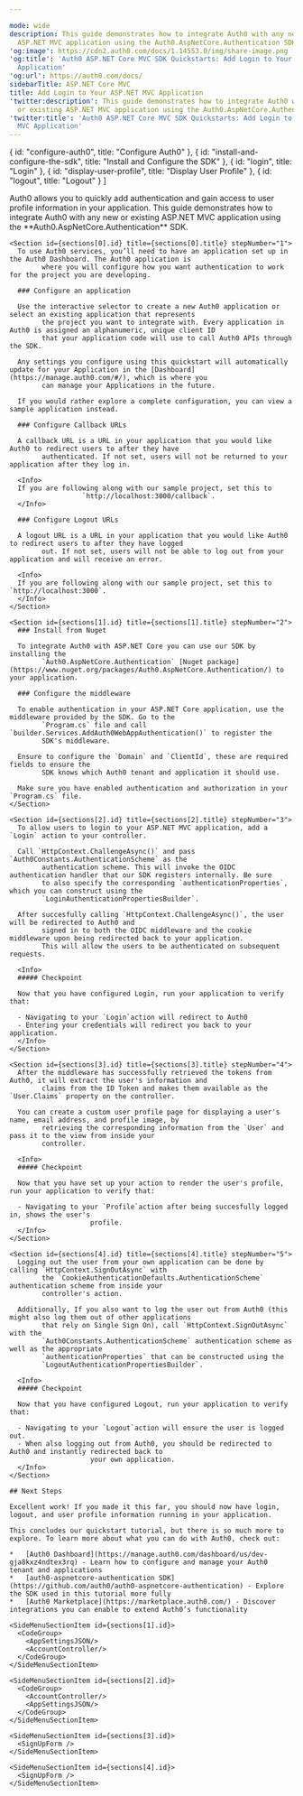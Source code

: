 ```yaml
---

mode: wide
description: This guide demonstrates how to integrate Auth0 with any new or existing
  ASP.NET MVC application using the Auth0.AspNetCore.Authentication SDK.
'og:image': https://cdn2.auth0.com/docs/1.14553.0/img/share-image.png
'og:title': 'Auth0 ASP.NET Core MVC SDK Quickstarts: Add Login to Your ASP.NET MVC
  Application'
'og:url': https://auth0.com/docs/
sidebarTitle: ASP.NET Core MVC
title: Add Login to Your ASP.NET MVC Application
'twitter:description': This guide demonstrates how to integrate Auth0 with any new
  or existing ASP.NET MVC application using the Auth0.AspNetCore.Authentication SDK.
'twitter:title': 'Auth0 ASP.NET Core MVC SDK Quickstarts: Add Login to Your ASP.NET
  MVC Application'
---
```




<QuickstartButtons githubLink="https://github.com/auth0-samples/auth0-aspnetcore-mvc-samples/tree/master/Quickstart/Sample" downloadLink="https://auth0.auth0.com/u/login/"/>

  { id: "configure-auth0", title: "Configure Auth0" },
  { id: "install-and-configure-the-sdk", title: "Install and Configure the SDK" },
  { id: "login", title: "Login" },
  { id: "display-user-profile", title: "Display User Profile" },
  { id: "logout", title: "Logout" }
]

<Recipe>
  <Content>
    Auth0 allows you to quickly add authentication and gain access to user profile information in your application.
        This guide demonstrates how to integrate Auth0 with any new or existing ASP.NET MVC application using the
        **Auth0.AspNetCore.Authentication** SDK.

    <Section id={sections[0].id} title={sections[0].title} stepNumber="1">
      To use Auth0 services, you’ll need to have an application set up in the Auth0 Dashboard. The Auth0 application is
            where you will configure how you want authentication to work for the project you are developing.

      ### Configure an application

      Use the interactive selector to create a new Auth0 application or select an existing application that represents
            the project you want to integrate with. Every application in Auth0 is assigned an alphanumeric, unique client ID
            that your application code will use to call Auth0 APIs through the SDK.

      Any settings you configure using this quickstart will automatically update for your Application in the [Dashboard](https://manage.auth0.com/#/), which is where you
            can manage your Applications in the future.

      If you would rather explore a complete configuration, you can view a sample application instead.

      ### Configure Callback URLs

      A callback URL is a URL in your application that you would like Auth0 to redirect users to after they have
            authenticated. If not set, users will not be returned to your application after they log in.

      <Info>
      If you are following along with our sample project, set this to
                      `http://localhost:3000/callback`.
      </Info>

      ### Configure Logout URLs

      A logout URL is a URL in your application that you would like Auth0 to redirect users to after they have logged
            out. If not set, users will not be able to log out from your application and will receive an error.

      <Info>
      If you are following along with our sample project, set this to `http://localhost:3000`.
      </Info>
    </Section>

    <Section id={sections[1].id} title={sections[1].title} stepNumber="2">
      ### Install from Nuget

      To integrate Auth0 with ASP.NET Core you can use our SDK by installing the
            `Auth0.AspNetCore.Authentication` [Nuget package](https://www.nuget.org/packages/Auth0.AspNetCore.Authentication/) to your application.

      ### Configure the middleware

      To enable authentication in your ASP.NET Core application, use the middleware provided by the SDK. Go to the
            `Program.cs` file and call `builder.Services.AddAuth0WebAppAuthentication()` to register the
            SDK's middleware.

      Ensure to configure the `Domain` and `ClientId`, these are required fields to ensure the
            SDK knows which Auth0 tenant and application it should use.

      Make sure you have enabled authentication and authorization in your `Program.cs` file.
    </Section>

    <Section id={sections[2].id} title={sections[2].title} stepNumber="3">
      To allow users to login to your ASP.NET MVC application, add a `Login` action to your controller.

      Call `HttpContext.ChallengeAsync()` and pass `Auth0Constants.AuthenticationScheme` as the
            authentication scheme. This will invoke the OIDC authentication handler that our SDK registers internally. Be sure
            to also specify the corresponding `authenticationProperties`, which you can construct using the
            `LoginAuthenticationPropertiesBuilder`.

      After succesfully calling `HttpContext.ChallengeAsync()`, the user will be redirected to Auth0 and
            signed in to both the OIDC middleware and the cookie middleware upon being redirected back to your application.
            This will allow the users to be authenticated on subsequent requests.

      <Info>
      ##### Checkpoint

      Now that you have configured Login, run your application to verify that:

      - Navigating to your `Login`action will redirect to Auth0
      - Entering your credentials will redirect you back to your application.
      </Info>
    </Section>

    <Section id={sections[3].id} title={sections[3].title} stepNumber="4">
      After the middleware has successfully retrieved the tokens from Auth0, it will extract the user's information and
            claims from the ID Token and makes them available as the `User.Claims` property on the controller.

      You can create a custom user profile page for displaying a user's name, email address, and profile image, by
            retrieving the corresponding information from the `User` and pass it to the view from inside your
            controller.

      <Info>
      ##### Checkpoint

      Now that you have set up your action to render the user's profile, run your application to verify that:

      - Navigating to your `Profile`action after being succesfully logged in, shows the user's
                        profile.
      </Info>
    </Section>

    <Section id={sections[4].id} title={sections[4].title} stepNumber="5">
      Logging out the user from your own application can be done by calling `HttpContext.SignOutAsync` with
            the `CookieAuthenticationDefaults.AuthenticationScheme` authentication scheme from inside your
            controller's action.

      Additionally, If you also want to log the user out from Auth0 (this might also log them out of other applications
            that rely on Single Sign On), call `HttpContext.SignOutAsync` with the
            `Auth0Constants.AuthenticationScheme` authentication scheme as well as the appropriate
            `authenticationProperties` that can be constructed using the
            `LogoutAuthenticationPropertiesBuilder`.

      <Info>
      ##### Checkpoint

      Now that you have configured Logout, run your application to verify that:

      - Navigating to your `Logout`action will ensure the user is logged out.
      - When also logging out from Auth0, you should be redirected to Auth0 and instantly redirected back to
                        your own application.
      </Info>
    </Section>

    ## Next Steps

    Excellent work! If you made it this far, you should now have login, logout, and user profile information running in your application.

    This concludes our quickstart tutorial, but there is so much more to explore. To learn more about what you can do with Auth0, check out:

    *   [Auth0 Dashboard](https://manage.auth0.com/dashboard/us/dev-gja8kxz4ndtex3rq) - Learn how to configure and manage your Auth0 tenant and applications
    *   [auth0-aspnetcore-authentication SDK](https://github.com/auth0/auth0-aspnetcore-authentication) - Explore the SDK used in this tutorial more fully
    *   [Auth0 Marketplace](https://marketplace.auth0.com/) - Discover integrations you can enable to extend Auth0’s functionality
  </Content>

  <SideMenu sections={sections}>
    <SideMenuSectionItem id={sections[0].id}>
      <SignUpForm />
    </SideMenuSectionItem>

    <SideMenuSectionItem id={sections[1].id}>
      <CodeGroup>
        <AppSettingsJSON/>
        <AccountController/>
      </CodeGroup>
    </SideMenuSectionItem>

    <SideMenuSectionItem id={sections[2].id}>
      <CodeGroup>
        <AccountController/>
        <AppSettingsJSON/>
      </CodeGroup>
    </SideMenuSectionItem>

    <SideMenuSectionItem id={sections[3].id}>
      <SignUpForm />
    </SideMenuSectionItem>

    <SideMenuSectionItem id={sections[4].id}>
      <SignUpForm />
    </SideMenuSectionItem>

  </SideMenu>
</Recipe>

